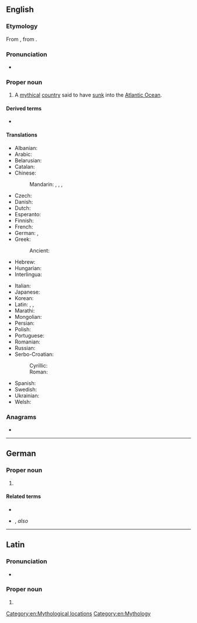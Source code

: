 ==English==
{{wikipedia}}

===Etymology===
{{root|en|ine-pro|*telh₂- (bear)}}
From {{etyl|grc|en}} {{m|grc|Ἀτλαντίς}}, from {{l|grc|Ἄτλας||[[Atlas]]}}.

===Pronunciation===
* {{IPA|en|/ətˈlæntəs/}}

===Proper noun===
{{en-proper noun}}

# A [[mythical]] [[country]] said to have [[sink|sunk]] into the [[Atlantic Ocean]].

====Derived terms====
* {{l|en|Atlantean}}

====Translations====
{{trans-top|mythical country said to have sunk into the ocean}}
* Albanian: {{t|sq|Atlantida}}
* Arabic: {{t|ar|أَطْلَانْطِس|f}}
* Belarusian: {{t|be|Атланты́да|f|sc=Cyrl}}
* Catalan: {{t|ca|Atlàntida|f}}
* Chinese:
*: Mandarin: {{t+|cmn|阿特蘭蒂斯|sc=Hani}}, {{t+|cmn|阿特兰蒂斯|tr=Ātèlándìsī|sc=Hani}}, {{t|cmn|亞特蘭蒂斯}}, {{t|cmn|亚特兰蒂斯|tr=Yàtèlándìsī}}
* Czech: {{t+|cs|Atlantida|f}}
* Danish: {{t|da|Atlantis}}
* Dutch: {{t+|nl|Atlantis}}
* Esperanto: {{t|eo|Atlantido}}
* Finnish: {{t+|fi|Atlantis}}
* French: {{t+|fr|Atlantide|f}}
* German: {{t+|de|Atlantis|n}}, {{t+|de|Atlantis|f}}
* Greek: {{t+|el|Ατλαντίδα|f}}
*: Ancient: {{t|grc|Ἀτλαντίς|f}}
* Hebrew: {{t|he|אטלנטיס|tr=atlantis|sc=Hebr}}
* Hungarian: {{t|hu|Atlantisz}}
* Interlingua: {{t|ia|Atlantida}}
{{trans-mid}}
* Italian: {{t+|it|Atlantide}}
* Japanese: {{t|ja|アトランティス|tr=Atorantisu|sc=Jpan}}
* Korean: {{t|ko|^아틀란티스}}
* Latin: {{t|la|Atlantis insula|f}}, {{t|la|atlantis insula|f}}, {{t|la|atlantis|f}}
* Marathi: {{t|mr|अट्लॅन्टिस|m}}
* Mongolian: {{t|mn|Атлантис|sc=Cyrl}}
* Persian: {{t+|fa|آتلانتیس|tr=âtlântis|sc=fa-Arab}}
* Polish: {{t+|pl|Atlantyda|f}}
* Portuguese: {{t|pt|Atlântida|f}}
* Romanian: {{t|ro|Atlantida|f}}
* Russian: {{t+|ru|Атланти́да|f}}
* Serbo-Croatian:
*: Cyrillic: {{t|sh|Атланти́да|f}}
*: Roman: {{t+|sh|Atlantída|f}}
* Spanish: {{t|es|Atlántida|f}}
* Swedish: {{t|sv|Atlantis|n}}
* Ukrainian: {{t|uk|Атланти́да|f|sc=Cyrl}}
* Welsh: {{t|cy|Atlantis|f}}
{{trans-bottom}}

===Anagrams===
* {{anagrams|en|a=aailnstt|antisalt|atlastin|natalist}}

[[Category:en:Mythological locations]]
[[Category:en:Mythology]]

----

==German==

===Proper noun===
{{head|de|proper noun|g=n|g2=f|plural|Atlantis}}

# {{l|en|Atlantis}}

====Related terms====
* {{l|de|atlantisch}}
* {{l|de|Atlanter|g=m}}, ''also'' {{l|de|Atlantier|g=m}}

----

==Latin==

===Pronunciation===
*{{la-IPA|Ātlantis}}

===Proper noun===
{{la-proper noun-form|Ātlantis}}

# {{inflection of|la|Ātlās||gen|s}}